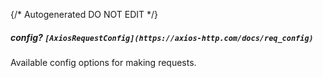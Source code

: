{/* Autogenerated DO NOT EDIT  */}
##### **config?** `[AxiosRequestConfig](https://axios-http.com/docs/req_config)`
Available config options for making requests.


